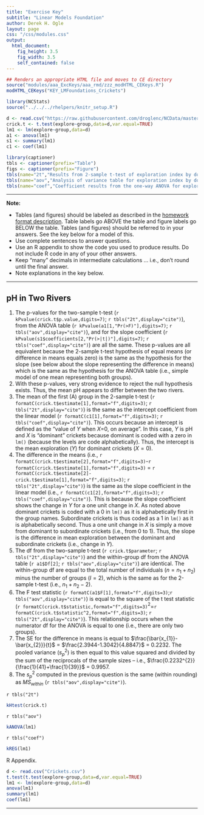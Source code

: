 ```yaml
---
title: "Exercise Key"
subtitle: "Linear Models Foundation"
author: Derek H. Ogle
layout: page
css: "/css/modules.css"
output:
  html_document:
    fig_height: 3.5
    fig_width: 3.5
    self_contained: false
---
```


```r
## Renders an appropriate HTML file and moves to CE directory
source("modules/aaa_ExcKeys/aaa_rmd/zzz_modHTML_CEKeys.R")
modHTML_CEKeys("KEY_LMFoundations_Crickets")
```

```r
library(NCStats)
source("../../../rhelpers/knitr_setup.R")

d <- read.csv("https://raw.githubusercontent.com/droglenc/NCData/master/Crickets.csv")
crick.t <- t.test(explore~group,data=d,var.equal=TRUE)
lm1 <- lm(explore~group,data=d)
a1 <- anova(lm1)
s1 <- summary(lm1)
c1 <- coef(lm1)

library(captioner)
tbls <- captioner(prefix="Table")
figs <- captioner(prefix="Figure")
tbls(name="2t","Results from 2-sample t-test of exploration index by dominant or subordinate cricket.")
tbls(name="aov","Analysis of variance table for exploration index by dominant or subordinate cricket")
tbls(name="coef","Coefficient results from the one-way ANOVA for exploration index by dominant or subordinate cricket.")
```

----

<div class="alert alert-warning">
<strong>Note:</strong> 
<ul>
<li>Tables (and figures) should be labeled as described in the <a href="../../resources/hwformat">homework format description</a>. Table labels go ABOVE the table and figure labels go BELOW the table. Tables (and figures) should be referred to in your answers. See the key below for a model of this.</li>
  <li>Use complete sentences to answer questions.</li>
  <li>Use an R appendix to show the code you used to produce results. Do not include R code in any of your other answers.</li>
  <li>Keep "many" decimals in intermediate calculations ... i.e., don't round until the final answer.</li>
  <li>Note explanations in the key below.</li>
</ul>
</div>

----

## pH in Two Rivers

1. The p-values for the two-sample t-test (`r kPvalue(crick.t$p.value,digits=7)`; `r tbls("2t",display="cite")`), from the ANOVA table (`r kPvalue(a1[1,"Pr(>F)"],digits=7)`; `r tbls("aov",display="cite")`), and for the slope coefficient (`r kPvalue(s1$coefficients[2,"Pr(>|t|)"],digits=7)`; `r tbls("coef",display="cite")`) are all the same. These p-values are all equivalent because the 2-sample t-test hypothesis of equal means (or difference in means equals zero) is the same as the hypothesis for the slope (see below about the slope representing the difference in means) which is the same as the hypothesis for the ANOVA table (i.e., simple model of one mean representing both groups).
1. With these p-values, very strong evidence to reject the null hypothesis exists. Thus, the mean pH appears to differ between the two rivers.
1. The mean of the first (A) group in the 2-sample t-test (`r formatC(crick.t$estimate[1],format="f",digits=3)`; `r tbls("2t",display="cite")`) is the same as the intercept coefficient from the linear model (`r formatC(c1[1],format="f",digits=3)`; `r tbls("coef",display="cite")`). This occurs because an intercept is defined as the "value of $Y$ when $X$=0, on average". In this case, $Y$ is pH and $X$ is "dominant" crickets because dominant is coded with a zero in `lm()` (because the levels are code alphabetically). Thus, the intercept is the mean exploration ($Y$) for dominant crickets ($X=0$).
1. The difference in the means (i.e., `r formatC(crick.t$estimate[2],format="f",digits=3)`-`r formatC(crick.t$estimate[1],format="f",digits=3)` = `r formatC(crick.t$estimate[2]-crick.t$estimate[1],format="f",digits=3)`; `r tbls("2t",display="cite")`) is the same as the slope coefficient in the linear model (i.e., `r formatC(c1[2],format="f",digits=3)`; `r tbls("coef",display="cite")`). This is because the slope coefficient shows the change in $Y$ for a one unit change in $X$. As noted above dominant crickets is coded with a 0 in `lm()` as it is alphabetically first in the group names. Subordinate crickets is thus coded as a 1 in `lm()` as it is alphabetically second. Thus a one unit change in $X$ is simply a move from dominant to subordinate crickets (i.e., from 0 to 1). Thus, the slope is the difference in mean exploration between the dominant and subordinate crickets (i.e., change in $Y$).
1. The df from the two-sample t-test (`r crick.t$parameter`; `r tbls("2t",display="cite")`) and the within-group df from the ANOVA table (`r a1$Df[2]`; `r tbls("aov",display="cite")`) are identical. The within-group df are equal to the total number of individuals ($n=n_{1}+n_{2}$) minus the number of groups ($I=2$), which is the same as for the 2-sample t-test (i.e., $n_{1}+n_{2}-2$).
1. The F test statistic (`r formatC(a1$F[1],format="f",digits=3)`;`r tbls("aov",display="cite")`) is equal to the square of the t test statistic (`r formatC(crick.t$statistic,format="f",digits=3)`$^2$=`r formatC(crick.t$statistic^2,format="f",digits=3)`; `r tbls("2t",display="cite")`). This relationship occurs when the numerator df for the ANOVA is equal to one (i.e., there are only two groups).
1. The SE for the difference in means is equal to $\frac{\bar{x_{1}}-\bar{x_{2}}}{t}$ = $\frac{2.3944-1.3042}{4.8847}$ = 0.2232. The pooled variance ($s_{p}^{2}$) is then equal to this value squared and divided by the sum of the reciprocals of the sample sizes -- i.e., $\frac{0.2232^{2}}{\frac{1}{41}+\frac{1}{39}}$ = 0.9957.
1. The $s_{p}^{2}$ computed in the previous question is the same (within rounding) as $MS_{within}$ (`r tbls("aov",display="cite")`).

`r tbls("2t")`

```r
kHtest(crick.t)
```

`r tbls("aov")`

```r
kANOVA(lm1)
```

`r tbls("coef")`

```r
kREG(lm1)
```

R Appendix.
```r
d <- read.csv("Crickets.csv")
t.test(t.test(explore~group,data=d,var.equal=TRUE)
lm1 <- lm(explore~group,data=d)
anova(lm1)
summary(lm1)
coef(lm1)
```

----
